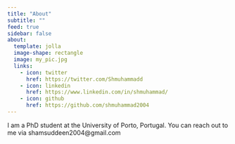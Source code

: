 ```yaml
---
title: "About"
subtitle: ""
feed: true
sidebar: false
about:
  template: jolla
  image-shape: rectangle
  image: my_pic.jpg
  links:
    - icon: twitter
      href: https://twitter.com/Shmuhammadd
    - icon: linkedin
      href: https://www.linkedin.com/in/shmuhammad/
    - icon: github
      href: https://github.com/shmuhammad2004
---
```


I am a PhD student at the University of Porto, Portugal. You can reach out to me via shamsuddeen2004@gmail.com